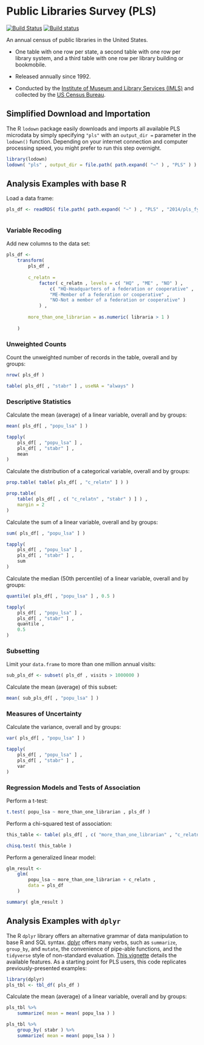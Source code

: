 # Public Libraries Survey (PLS) {-}

[![Build Status](https://travis-ci.org/asdfree/pls.svg?branch=master)](https://travis-ci.org/asdfree/pls) [![Build status](https://ci.appveyor.com/api/projects/status/github/asdfree/pls?svg=TRUE)](https://ci.appveyor.com/project/ajdamico/pls)

An annual census of public libraries in the United States.

* One table with one row per state, a second table with one row per library system, and a third table with one row per library building or bookmobile.

* Released annually since 1992.

* Conducted by the [Institute of Museum and Library Services (IMLS)](https://www.imls.gov/) and collected by the [US Census Bureau](http://www.census.gov/).

## Simplified Download and Importation {-}

The R `lodown` package easily downloads and imports all available PLS microdata by simply specifying `"pls"` with an `output_dir =` parameter in the `lodown()` function. Depending on your internet connection and computer processing speed, you might prefer to run this step overnight.

```r
library(lodown)
lodown( "pls" , output_dir = file.path( path.expand( "~" ) , "PLS" ) )
```

## Analysis Examples with base R \ {-}

Load a data frame:

```r
pls_df <- readRDS( file.path( path.expand( "~" ) , "PLS" , "2014/pls_fy_ae_puplda.rds" ) )
```

```r

```

### Variable Recoding {-}

Add new columns to the data set:
```r
pls_df <- 
	transform( 
		pls_df , 
		
		c_relatn = 
			factor( c_relatn , levels = c( "HQ" , "ME" , "NO" ) ,
				c( "HQ-Headquarters of a federation or cooperative" ,
				"ME-Member of a federation or cooperative" ,
				"NO-Not a member of a federation or cooperative" )
			) ,
			
		more_than_one_librarian = as.numeric( libraria > 1 )
				
	)	
```

### Unweighted Counts {-}

Count the unweighted number of records in the table, overall and by groups:
```r
nrow( pls_df )

table( pls_df[ , "stabr" ] , useNA = "always" )
```

### Descriptive Statistics {-}

Calculate the mean (average) of a linear variable, overall and by groups:
```r
mean( pls_df[ , "popu_lsa" ] )

tapply(
	pls_df[ , "popu_lsa" ] ,
	pls_df[ , "stabr" ] ,
	mean 
)
```

Calculate the distribution of a categorical variable, overall and by groups:
```r
prop.table( table( pls_df[ , "c_relatn" ] ) )

prop.table(
	table( pls_df[ , c( "c_relatn" , "stabr" ) ] ) ,
	margin = 2
)
```

Calculate the sum of a linear variable, overall and by groups:
```r
sum( pls_df[ , "popu_lsa" ] )

tapply(
	pls_df[ , "popu_lsa" ] ,
	pls_df[ , "stabr" ] ,
	sum 
)
```

Calculate the median (50th percentile) of a linear variable, overall and by groups:
```r
quantile( pls_df[ , "popu_lsa" ] , 0.5 )

tapply(
	pls_df[ , "popu_lsa" ] ,
	pls_df[ , "stabr" ] ,
	quantile ,
	0.5 
)
```

### Subsetting {-}

Limit your `data.frame` to more than one million annual visits:
```r
sub_pls_df <- subset( pls_df , visits > 1000000 )
```
Calculate the mean (average) of this subset:
```r
mean( sub_pls_df[ , "popu_lsa" ] )
```

### Measures of Uncertainty {-}

Calculate the variance, overall and by groups:
```r
var( pls_df[ , "popu_lsa" ] )

tapply(
	pls_df[ , "popu_lsa" ] ,
	pls_df[ , "stabr" ] ,
	var 
)
```

### Regression Models and Tests of Association {-}

Perform a t-test:
```r
t.test( popu_lsa ~ more_than_one_librarian , pls_df )
```

Perform a chi-squared test of association:
```r
this_table <- table( pls_df[ , c( "more_than_one_librarian" , "c_relatn" ) ] )

chisq.test( this_table )
```

Perform a generalized linear model:
```r
glm_result <- 
	glm( 
		popu_lsa ~ more_than_one_librarian + c_relatn , 
		data = pls_df
	)

summary( glm_result )
```

## Analysis Examples with `dplyr` \ {-}

The R `dplyr` library offers an alternative grammar of data manipulation to base R and SQL syntax. [dplyr](https://github.com/tidyverse/dplyr/) offers many verbs, such as `summarize`, `group_by`, and `mutate`, the convenience of pipe-able functions, and the `tidyverse` style of non-standard evaluation. [This vignette](https://cran.r-project.org/web/packages/dplyr/vignettes/dplyr.html) details the available features. As a starting point for PLS users, this code replicates previously-presented examples:

```r
library(dplyr)
pls_tbl <- tbl_df( pls_df )
```
Calculate the mean (average) of a linear variable, overall and by groups:
```r
pls_tbl %>%
	summarize( mean = mean( popu_lsa ) )

pls_tbl %>%
	group_by( stabr ) %>%
	summarize( mean = mean( popu_lsa ) )
```


